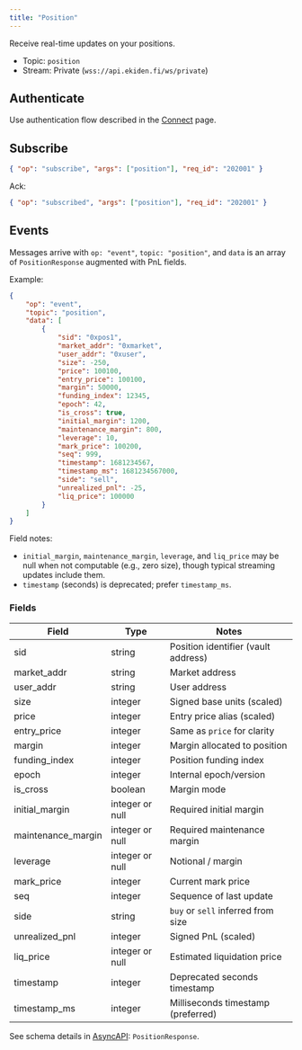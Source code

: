 ```yaml
---
title: "Position"
---
```


Receive real-time updates on your positions.

- Topic: `position`
- Stream: Private (`wss://api.ekiden.fi/ws/private`)

## Authenticate

Use authentication flow described in the [Connect](./connect) page.

## Subscribe

```json
{ "op": "subscribe", "args": ["position"], "req_id": "202001" }
```

Ack:

```json
{ "op": "subscribed", "args": ["position"], "req_id": "202001" }
```

## Events

Messages arrive with `op: "event"`, `topic: "position"`, and `data` is an array of `PositionResponse` augmented with PnL fields.

Example:

```json
{
	"op": "event",
	"topic": "position",
	"data": [
		{
			"sid": "0xpos1",
			"market_addr": "0xmarket",
			"user_addr": "0xuser",
			"size": -250,
			"price": 100100,
			"entry_price": 100100,
			"margin": 50000,
			"funding_index": 12345,
			"epoch": 42,
			"is_cross": true,
			"initial_margin": 1200,
			"maintenance_margin": 800,
			"leverage": 10,
			"mark_price": 100200,
			"seq": 999,
			"timestamp": 1681234567,
			"timestamp_ms": 1681234567000,
			"side": "sell",
			"unrealized_pnl": -25,
			"liq_price": 100000
		}
	]
}
```

Field notes:

- `initial_margin`, `maintenance_margin`, `leverage`, and `liq_price` may be null when not computable (e.g., zero size), though typical streaming updates include them.
- `timestamp` (seconds) is deprecated; prefer `timestamp_ms`.

### Fields

| Field | Type | Notes |
|-------|------|-------|
| sid | string | Position identifier (vault address) |
| market_addr | string | Market address |
| user_addr | string | User address |
| size | integer | Signed base units (scaled) |
| price | integer | Entry price alias (scaled) |
| entry_price | integer | Same as `price` for clarity |
| margin | integer | Margin allocated to position |
| funding_index | integer | Position funding index |
| epoch | integer | Internal epoch/version |
| is_cross | boolean | Margin mode |
| initial_margin | integer or null | Required initial margin |
| maintenance_margin | integer or null | Required maintenance margin |
| leverage | integer or null | Notional / margin |
| mark_price | integer | Current mark price |
| seq | integer | Sequence of last update |
| side | string | `buy` or `sell` inferred from size |
| unrealized_pnl | integer | Signed PnL (scaled) |
| liq_price | integer or null | Estimated liquidation price |
| timestamp | integer | Deprecated seconds timestamp |
| timestamp_ms | integer | Milliseconds timestamp (preferred) |

See schema details in [AsyncAPI](../websockets/private): `PositionResponse`.
